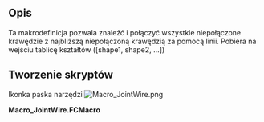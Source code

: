 <languages/>
{{VeryImportantMessage|!!! To makro wymaga poprawki. !!!}}

{{Macro
|Name=JointWire
|Namepl=JointWire
|Icon=Macro_JointWire.png
|Description={{ColoredText|#ff0000|!!! Ta makrodefinicja wymaga naprawy. !!!}}<br/>Ta makrodefinicja pozwala znaleźć i połączyć wszystkie niepołączone krawędzie z najbliższą niepołączoną krawędzią za pomocą linii. Pobiera na wejściu tablicę kształtów ([shape1, shape2, ...])
|Author=Tremblou
|Version=1.0
|Date=2011-08-24
|FCVersion=Wszystkie
|Download=[https://www.freecadweb.org/wiki/images/b/bb/Macro_JointWire.png Ikonka paska narzędzi]
}}

==Opis==
Ta makrodefinicja pozwala znaleźć i połączyć wszystkie niepołączone krawędzie z najbliższą niepołączoną krawędzią za pomocą linii. Pobiera na wejściu tablicę kształtów ([shape1, shape2, ...])

<span id="Script"></span>
==Tworzenie skryptów==

Ikonka paska narzędzi [[Image:Macro_JointWire.png]]

'''Macro_JointWire.FCMacro'''

{{MacroCode|code=

 def findWires(edges):
    def verts(shape):
                return [shape.Vertexes[0].Point,shape.Vertexes[-1].Point]
        def group(shapes):
                shapesIn = shapes[:]
                pointTst = []
        pointOut =[]
        for s in shapesIn :
            pointTst=pointTst+[s.Vertexes[0].Point]
            pointTst=pointTst+[s.Vertexes[-1].Point]
        print pointTst               
        changed = False
                for s in shapesIn:
                        if len(s.Vertexes) < 2:
                print "one vertex, its a circle, just add"
                        else:                             
                                for v in verts(s):
                    twoDot=0
                                        for vv in pointTst:
                                                if v == vv:
                            twoDot=twoDot+1                           
                        if v==vv and twoDot==2 :                   
                            changed = True
                            print "found matching vert"
                            break
                                    if twoDot<2:
                        print "didn't find any matching vert..."
                        pointOut.append(v)
         print "Dots non connected", pointOut
                return(changed,pointOut)
    def joint(point):
        for p in range(len(point)/2) :
            print point
            deltI=Part.Vertex(100,100,100).Point
            pos=1
            for pp in range(len(point)-1) :
                print "position:",pp+1
                if len(point)-1>1:
                    deltN=(point[0]-point[pp+1])
                    if deltN.Length<deltI.Length:
                        deltI=deltN
                        pos=pp+1
                        print "changement",pos
                else:
                    pos=1   
            print "points a joindre",point[0],point[pos]
            if point[0]!=point[pos]:
                Part.show(Part.makePolygon([point[0],point[pos]]))
            else:
                print "WARNING les points ont la meme valeurs "
            point.pop(0)
            point.pop(pos-1)
        point=0 #to have a return normally void
        return(point)
    working = True
        edgeSet = edges
    result = group(edgeSet)
        working = result[0]
        edgeSet = result[1]
    joint(result[1])
        return result[1]

}}
{{clear}}